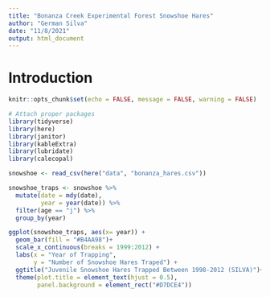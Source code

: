 ```yaml
---
title: "Bonanza Creek Experimental Forest Snowshoe Hares"
author: "German Silva"
date: "11/8/2021"
output: html_document
---
```


# Introduction


```r
knitr::opts_chunk$set(echo = FALSE, message = FALSE, warning = FALSE)

# Attach proper packages
library(tidyverse)
library(here)
library(janitor)
library(kableExtra)
library(lubridate)
library(calecopal)
```

 <!-- Open up the data using `read_csv()` -->
 
```r
snowshoe <- read_csv(here("data", "bonanza_hares.csv"))

snowshoe_traps <- snowshoe %>% 
  mutate(date = mdy(date),
         year = year(date)) %>% 
  filter(age == "j") %>% 
  group_by(year)

ggplot(snowshoe_traps, aes(x= year)) +
  geom_bar(fill = "#B4AA98")+
  scale_x_continuous(breaks = 1999:2012) +
  labs(x = "Year of Trapping",
       y = "Number of Snowshoe Hares Traped") +
  ggtitle("Juvenile Snowshoe Hares Trapped Between 1998-2012 (SILVA)")+
  theme(plot.title = element_text(hjust = 0.5),
        panel.background = element_rect("#D7DCE4")) 
```
 

